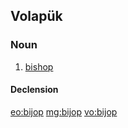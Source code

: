 ==Volapük==

===Noun===
{{vo-noun}}
 
# [[bishop]]

====Declension====
{{vo-decl-noun}}

[[eo:bijop]]
[[mg:bijop]]
[[vo:bijop]]